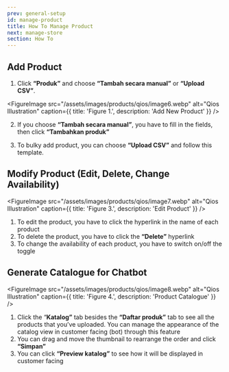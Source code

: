 ```yaml
---
prev: general-setup
id: manage-product
title: How To Manage Product
next: manage-store
section: How To
---
```


## Add Product

<YoutubeEmbedWrapper>
  <YoutubeEmbed
    id="B3JUihKdwX4"
    params="v=B3JUihKdwX4&list=PLy86Ve1I7c3iZrOzmqE16D0ZVIjoDFRQw"
    title="Qios - Manage Product"
  />
</YoutubeEmbedWrapper>

1. Click **“Produk”** and choose **“Tambah secara manual”** or **“Upload CSV”**.

<FigureImage
  src="/assets/images/products/qios/image6.webp"
  alt="Qios Illustration"
  caption={{ title: 'Figure 1.', description: 'Add New Product' }}
/>

2. If you choose **“Tambah secara manual”**, you have to fill in the fields, then click **“Tambahkan produk”**

3. To bulky add product, you can choose **“Upload CSV”** and follow this template.

## Modify Product (Edit, Delete, Change Availability)

<FigureImage
  src="/assets/images/products/qios/image7.webp"
  alt="Qios Illustration"
  caption={{ title: 'Figure 3.', description: 'Edit Product' }}
/>

1. To edit the product, you have to click the hyperlink in the name of each product
2. To delete the product, you have to click the **“Delete”** hyperlink
3. To change the availability of each product, you have to switch on/off the toggle

## Generate Catalogue for Chatbot

<FigureImage
  src="/assets/images/products/qios/image8.webp"
  alt="Qios Illustration"
  caption={{ title: 'Figure 4.', description: 'Product Catalogue' }}
/>

1. Click the “**Katalog”** tab besides the **“Daftar produk”** tab to see all the products that you’ve uploaded. You can manage the appearance of the catalog view in customer facing (bot) through this feature
2. You can drag and move the thumbnail to rearrange the order and click **“Simpan”**
3. You can click **“Preview katalog”** to see how it will be displayed in customer facing
